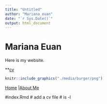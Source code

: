 ```yaml
---
title: "Untitled"
author: "Mariana_euan"
date: "`r Sys.Date()`"
output: html_document
---
```

# Mariana Euan 

Here is my website. 

**[cv](http://EuanisMariana8082.io)



```r
knitr::include_graphics("./media/burger/png")
```

[Home](http://EuanisMariana8082.github.io/) |[About Me](http://EuanisMariana8082.github.io/about-me)

#index.Rmd
# add a cv file
# is -l 


